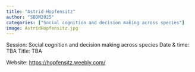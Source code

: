```yaml
---
title: "Astrid Hopfensitz"
author: "SBDM2025"
categories: ["Social cognition and decision making across species"]
image: AstridHopfensitz.jpg
---
```


Session: Social cognition and decision making across species
Date & time: TBA
Title: TBA

Website: [https://hopfensitz.weebly.com/](https://hopfensitz.weebly.com/)
